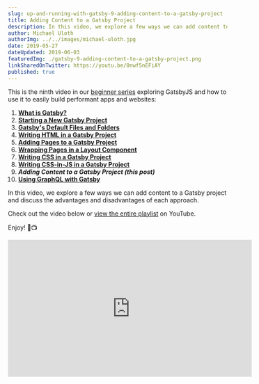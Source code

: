 ```yaml
---
slug: up-and-running-with-gatsby-9-adding-content-to-a-gatsby-project
title: Adding Content to a Gatsby Project
description: In this video, we explore a few ways we can add content to a Gatsby project and discuss the advantages and disadvantages of each approach.
author: Michael Uloth
authorImg: ../../images/michael-uloth.jpg
date: 2019-05-27
dateUpdated: 2019-06-03
featuredImg: ./gatsby-9-adding-content-to-a-gatsby-project.png
linkSharedOnTwitter: https://youtu.be/0nwf5nEFiAY
published: true
---
```


This is the ninth video in our [beginner series](https://www.youtube.com/watch?v=eCtgG5Sx6kk&list=PLs_LGDWysHJptEmAKxXjLCQvl7sAbXPBw) exploring GatsbyJS and how to use it to easily build performant apps and websites:

1. [**What is Gatsby?**](https://www.upandrunningtutorials.com/up-and-running-with-gatsby-1-what-is-gatsby)
2. [**Starting a New Gatsby Project**](https://www.upandrunningtutorials.com/up-and-running-with-gatsby-2-starting-a-new-gatsby-project)
3. [**Gatsby's Default Files and Folders**](https://www.upandrunningtutorials.com/up-and-running-with-gatsby-3-gatsbys-default-files-and-folders)
4. [**Writing HTML in a Gatsby Project**](https://www.upandrunningtutorials.com/up-and-running-with-gatsby-4-writing-html-in-a-gatsby-project)
5. [**Adding Pages to a Gatsby Project**](https://www.upandrunningtutorials.com/up-and-running-with-gatsby-5-adding-pages-to-a-gatsby-project)
6. [**Wrapping Pages in a Layout Component**](https://www.upandrunningtutorials.com/up-and-running-with-gatsby-6-wrapping-pages-in-a-layout-component)
7. [**Writing CSS in a Gatsby Project**](https://www.upandrunningtutorials.com/up-and-running-with-gatsby-7-writing-css-in-a-gatsby-project)
8. [**Writing CSS-in-JS in a Gatsby Project**](https://www.upandrunningtutorials.com/up-and-running-with-gatsby-8-writing-css-in-js-in-a-gatsby-project)
9. **_Adding Content to a Gatsby Project (this post)_**
10. [**Using GraphQL with Gatsby**](https://www.upandrunningtutorials.com/up-and-running-with-gatsby-10-using-graphql-with-gatsby/)

In this video, we explore a few ways we can add content to a Gatsby project and discuss the advantages and disadvantages of each approach.

Check out the video below or [view the entire playlist](https://www.youtube.com/watch?v=eCtgG5Sx6kk&list=PLs_LGDWysHJptEmAKxXjLCQvl7sAbXPBw) on YouTube. 

Enjoy! 🎉📺

<iframe 
  width="560" 
  height="315" 
  src="https://www.youtube.com/embed/0nwf5nEFiAY" 
  frameborder="0" 
  allow="accelerometer; autoplay; encrypted-media; gyroscope; picture-in-picture" 
  allowfullscreen
></iframe>